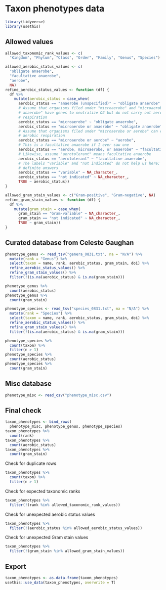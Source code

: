 # Taxon phenotypes data

```r
library(tidyverse)
library(usethis)
```

## Allowed values

```r
allowed_taxonomic_rank_values <- c(
  "Kingdom", "Phylum", "Class", "Order", "Family", "Genus", "Species")
```


```r
allowed_aerobic_status_values <- c(
  "obligate anaerobe",
  "facultative anaerobe",
  "aerobe",
  NA)
refine_aerobic_status_values <- function (df) {
  df %>%
    mutate(aerobic_status = case_when(
      aerobic_status == "anaerobe (unspecified)" ~ "obligate anaerobe",
      # Assume that organisms filed under "microaerobe" and "microaerobe or
      # anaerobe" have genes to neutralize O2 but do not carry out aerobic
      # respiration
      aerobic_status == "microaerobe" ~ "obligate anaerobe",
      aerobic_status == "microaerobe or anaerobe" ~ "obligate anaerobe",
      # Assume that organisms filed under "microaerobe or aerobe" can carry out
      # aerobic respiration
      aerobic_status == "microaerobe or aerobe" ~ "aerobe",
      # This is a facultative anaerobe if I ever saw one
      aerobic_status == "aerobe, microaerobe, or anaerobe" ~ "facultative anaerobe",
      # Likewise, assume "aerotolerant" means facultative anaerobe
      aerobic_status == "aerotolerant" ~ "facultative anaerobe",
      # The labels "variable" and "not indicated" do not help us here; we need
      # definite answers
      aerobic_status == "variable" ~ NA_character_,
      aerobic_status == "not indicated" ~ NA_character_,
      TRUE ~ aerobic_status))
}
```

```r
allowed_gram_stain_values <- c("Gram-positive", "Gram-negative", NA)
refine_gram_stain_values <- function (df) {
  df %>%
    mutate(gram_stain = case_when(
      gram_stain == "Gram-variable" ~ NA_character_,
      gram_stain == "not indicated" ~ NA_character_,
      TRUE ~ gram_stain))
}
```

## Curated database from Celeste Gaughan

```r
phenotype_genus <- read_tsv("genera_0831.txt", na = "N/A") %>%
  mutate(rank = "Genus") %>%
  select(taxon = name, rank, aerobic_status, gram_stain, doi) %>%
  refine_aerobic_status_values() %>%
  refine_gram_stain_values() %>%
  filter(!(is.na(aerobic_status) & is.na(gram_stain)))

phenotype_genus %>%
  count(aerobic_status)
phenotype_genus %>%
  count(gram_stain)
```

```r
phenotype_species <- read_tsv("species_0831.txt", na = "N/A") %>%
  mutate(rank = "Species") %>%
  select(taxon = name, rank, aerobic_status, gram_stain, doi) %>%
  refine_aerobic_status_values() %>%
  refine_gram_stain_values() %>%
  filter(!(is.na(aerobic_status) & is.na(gram_stain)))

phenotype_species %>%
  count(taxon) %>%
  filter(n > 1)
phenotype_species %>%
  count(aerobic_status)
phenotype_species %>%
  count(gram_stain)
```

## Misc database

```r
phenotype_misc <- read_csv("phenotype_misc.csv")
```

## Final check

```r
taxon_phenotypes <- bind_rows(
  phenotype_misc, phenotype_genus, phenotype_species)
taxon_phenotypes %>%
  count(rank)
taxon_phenotypes %>%
  count(aerobic_status)
taxon_phenotypes %>%
  count(gram_stain)
```

Check for duplicate rows

```r
taxon_phenotypes %>%
  count(taxon) %>%
  filter(n > 1)
```

Check for expected taxonomic ranks

```r
taxon_phenotypes %>%
  filter(!(rank %in% allowed_taxonomic_rank_values))
```

Check for unexpected aerobic status values

```r
taxon_phenotypes %>%
  filter(!(aerobic_status %in% allowed_aerobic_status_values))
```

Check for unexpected Gram stain values

```r
taxon_phenotypes %>%
  filter(!(gram_stain %in% allowed_gram_stain_values))
```

## Export

```r
taxon_phenotypes <- as.data.frame(taxon_phenotypes)
usethis::use_data(taxon_phenotypes, overwrite = T)
```

